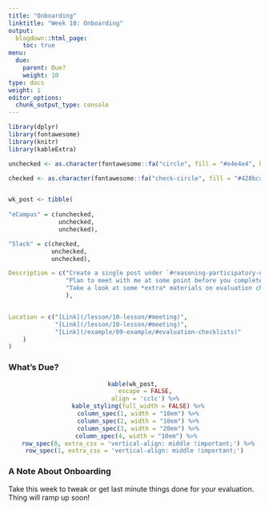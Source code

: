 ```yaml
---
title: "Onboarding"
linktitle: "Week 10: Onboarding"
output:
  blogdown::html_page:
    toc: true
menu:
  due:
    parent: Due?
    weight: 10
type: docs
weight: 1
editor_options: 
  chunk_output_type: console
---
```


```r
library(dplyr)
library(fontawesome)
library(knitr)
library(kableExtra)
```

```r
unchecked <- as.character(fontawesome::fa("circle", fill = "#e4e4e4", height = "15px"))

checked <- as.character(fontawesome::fa("check-circle", fill = "#428bca", height = "15px"))


wk_post <- tibble(
  
"eCampus" = c(unchecked,
              unchecked,
              unchecked),

"Slack" = c(checked,
            unchecked,
            unchecked),

Description = c("Create a single post under `#reasoning-participatory-evaluations`",
                "Plan to meet with me at some point before you complete the evaluation cycle",
                "Take a look at some *extra* materials on evaluation checklists"
                ),


Location = c("[Link](/lesson/10-lesson/#meeting)",
             "[Link](/lesson/10-lesson/#meeting)",
             "[Link](/example/09-example/#evaluation-checklists)"
    )
)
```

### What's Due?
<center>
```r
kable(wk_post, 
      escape = FALSE,
      align = 'cclc') %>%
  kable_styling(full_width = FALSE) %>%
  column_spec(1, width = "10em") %>%
  column_spec(2, width = "10em") %>%
  column_spec(3, width = "20em") %>%
  column_spec(4, width = "10em") %>% 
  row_spec(0, extra_css = 'vertical-align: middle !important;') %>%
  row_spec(1, extra_css = 'vertical-align: middle !important;')  
```
</center>

### A Note About Onboarding

Take this week to tweak or get last minute things done for your evaluation. Thing will ramp up soon!
